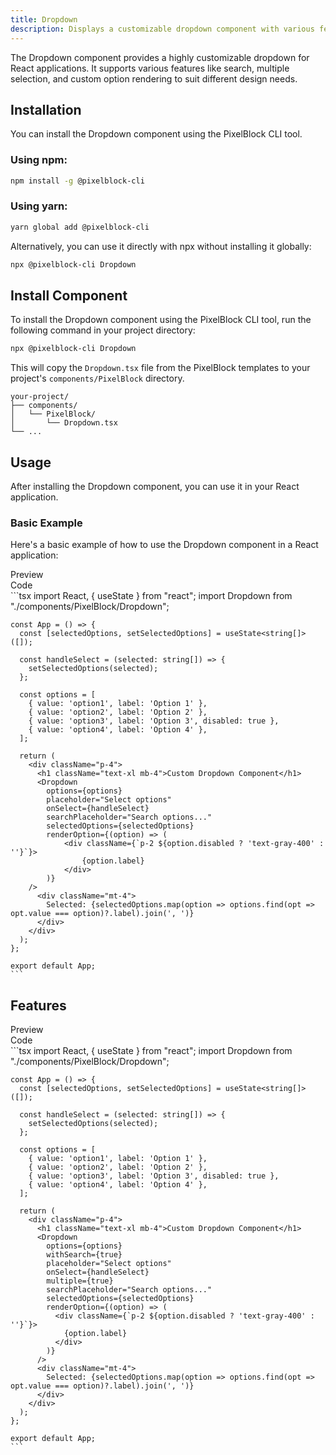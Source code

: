 ```yaml
---
title: Dropdown
description: Displays a customizable dropdown component with various features including search, multiple selection, and more.
---
```


The Dropdown component provides a highly customizable dropdown for React applications. It supports various features like search, multiple selection, and custom option rendering to suit different design needs.

## Installation

You can install the Dropdown component using the PixelBlock CLI tool.

### Using npm:

```bash
npm install -g @pixelblock-cli
```

### Using yarn:

```bash
yarn global add @pixelblock-cli
```

Alternatively, you can use it directly with npx without installing it globally:

```bash
npx @pixelblock-cli Dropdown
```

## Install Component

To install the Dropdown component using the PixelBlock CLI tool, run the following command in your project directory:

```bash
npx @pixelblock-cli Dropdown
```

This will copy the `Dropdown.tsx` file from the PixelBlock templates to your project's `components/PixelBlock` directory.

```
your-project/
├── components/
│   └── PixelBlock/
│       └── Dropdown.tsx
└── ...
```

## Usage

After installing the Dropdown component, you can use it in your React application.

### Basic Example

Here's a basic example of how to use the Dropdown component in a React application:

<Tabs defaultValue="preview">
  <TabsList className="">
    <TabsTrigger value="preview">
      <div className="flex items-center "><EyeIcon className="mr-2 h-4 w-4" />Preview</div>
    </TabsTrigger>
    <TabsTrigger value="code">
      <div className="flex items-center "><CodeIcon className="mr-2 h-4 w-4" />Code</div>
    </TabsTrigger>
  </TabsList>
  <TabsContent value="preview">
    <div className="bg-white dark:bg-zinc-900/10 rounded-lg border dark:border-white/10 shadow-sm h-full w-full py-4 px-2">
      <div className="max-w-full py-4 px-2 w-full h-full overflow-x-auto grid grid-col-5 gap-4">
        <div className="flex gap-6 flex-wrap">
          <Preview name="dropdown-demo"/>
        </div>
      </div>
    </div>
  </TabsContent>
  <TabsContent value="code">
    ```tsx
    import React, { useState } from "react";
    import Dropdown from "./components/PixelBlock/Dropdown";

    const App = () => {
      const [selectedOptions, setSelectedOptions] = useState<string[]>([]);

      const handleSelect = (selected: string[]) => {
        setSelectedOptions(selected);
      };

      const options = [
        { value: 'option1', label: 'Option 1' },
        { value: 'option2', label: 'Option 2' },
        { value: 'option3', label: 'Option 3', disabled: true },
        { value: 'option4', label: 'Option 4' },
      ];

      return (
        <div className="p-4">
          <h1 className="text-xl mb-4">Custom Dropdown Component</h1>
          <Dropdown
            options={options}
            placeholder="Select options"
            onSelect={handleSelect}
            searchPlaceholder="Search options..."
            selectedOptions={selectedOptions}
            renderOption={(option) => (
                <div className={`p-2 ${option.disabled ? 'text-gray-400' : ''}`}>
                    {option.label}
                </div>
            )}
        />
          <div className="mt-4">
            Selected: {selectedOptions.map(option => options.find(opt => opt.value === option)?.label).join(', ')}
          </div>
        </div>
      );
    };

    export default App;
    ```
  </TabsContent>
</Tabs>

## Features

<Tabs defaultValue="preview">
  <TabsList className="">
    <TabsTrigger value="preview">
      <div className="flex items-center "><EyeIcon className="mr-2 h-4 w-4" />Preview</div>
    </TabsTrigger>
    <TabsTrigger value="code">
      <div className="flex items-center "><CodeIcon className="mr-2 h-4 w-4" />Code</div>
    </TabsTrigger>
  </TabsList>
  <TabsContent value="preview">
    <div className="bg-white dark:bg-zinc-900/10 rounded-lg border dark:border-white/10 shadow-sm h-full w-full py-4 px-2">
      <div className="max-w-full py-4 px-2 w-full h-full overflow-x-auto grid grid-col-5 gap-4">
        <div className="flex gap-6 flex-wrap">
          <Preview name="dropdown-demo"/>
        </div>
      </div>
    </div>
  </TabsContent>
  <TabsContent value="code">
    ```tsx
    import React, { useState } from "react";
    import Dropdown from "./components/PixelBlock/Dropdown";

    const App = () => {
      const [selectedOptions, setSelectedOptions] = useState<string[]>([]);

      const handleSelect = (selected: string[]) => {
        setSelectedOptions(selected);
      };

      const options = [
        { value: 'option1', label: 'Option 1' },
        { value: 'option2', label: 'Option 2' },
        { value: 'option3', label: 'Option 3', disabled: true },
        { value: 'option4', label: 'Option 4' },
      ];

      return (
        <div className="p-4">
          <h1 className="text-xl mb-4">Custom Dropdown Component</h1>
          <Dropdown
            options={options}
            withSearch={true}
            placeholder="Select options"
            onSelect={handleSelect}
            multiple={true}
            searchPlaceholder="Search options..."
            selectedOptions={selectedOptions}
            renderOption={(option) => (
              <div className={`p-2 ${option.disabled ? 'text-gray-400' : ''}`}>
                {option.label}
              </div>
            )}
          />
          <div className="mt-4">
            Selected: {selectedOptions.map(option => options.find(opt => opt.value === option)?.label).join(', ')}
          </div>
        </div>
      );
    };

    export default App;
    ```
  </TabsContent>
</Tabs>
